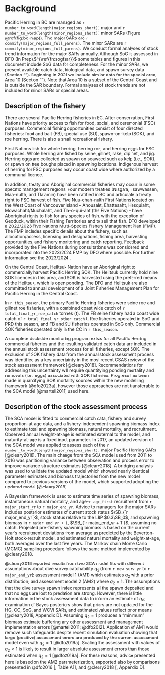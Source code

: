 # Background

Pacific Herring in BC are managed as
`r number_to_word(length(major_regions_short))` major and
`r number_to_word(length(minor_regions_short))` minor
SARs (Figure \@ref(fig:bc-map)).
The major SARs are `r commify(major_regions_full_parens)`.
The minor SARs are `r commify(minor_regions_full_parens)`.
We conduct formal analyses of stock trend information for the major SARs annually.
Although SoG is assessed in
DFO (In Prep),$^{\ref{fn:sogfsar}}$
some tables and figures in this document include SoG data for completeness.
For the minor SARs, we present available
catch data, biological data, and spawn survey data
(Section "\nameref{sec:app-minor}").
Beginning in 2021 we include similar data for the special area, Area 10
(Section "\nameref{sec:app-special}").
Note that Area 10 is a subset of the Central Coast
and is outside the SAR boundary.
Formal analyses of stock trends are not included for
minor SARs or special areas.

## Description of the fishery

There are several Pacific Herring fisheries in BC.
After conservation,
First Nations have priority access to fish for
food, social, and ceremonial (FSC) purposes.
Commercial fishing opportunities consist of four directed fisheries:
food and bait (FB),
special use (SU),
spawn-on-kelp (SOK), and
roe herring.
There is also a small recreational fishery.

First Nations fish for whole herring, herring roe, and
herring eggs for FSC purposes.
Whole herring are fished by seine, gillnet, rake, dip net, and jig.
Herring eggs are collected as spawn on seaweed such as kelp (i.e., SOK), or
spawn on tree boughs placed in spawning locations. 
Indigenous harvest of herring for FSC purposes may occur coast wide
where authorized by a communal licence.

In addition, treaty and Aboriginal commercial fisheries may occur
in some specific management regions.
Four modern treaties (Nisga'a, Tsawwassen, Maa-nulth, and Tla'amin)
have been ratified in BC and articulate a treaty right to FSC harvest of fish.
Five Nuu-chah-nulth First Nations located on the West Coast of Vancouver Island
-- Ahousaht, Ehattesaht, Hesquiaht, Mowachaht/Muchalaht, and Tla-o-qui-aht
(the Five Nations) --
have Aboriginal rights to fish for any species of fish,
with the exception of Geoduck,
within their Fishing Territories and to sell that fish.
DFO developed a 2022/2023 Five Nations Multi-Species
Fishery Management Plan (FMP).
The FMP includes specific details about the fishery, such as
allocation/access,
licensing and designations,
fishing area,
harvesting opportunities, and
fishery monitoring and catch reporting.
Feedback provided by the Five Nations during consultations was considered
and incorporated into the 2023/2024 FMP by DFO where possible.
For further information see the 2023/2024
\link{https://waves-vagues.dfo-mpo.gc.ca/library-bibliotheque/41096605.pdf}{FMP}.

On the Central Coast,
Heiltsuk Nation have an Aboriginal right to commercially harvest
Pacific Herring SOK.
The Heiltsuk currently hold nine SOK licences in this area,
and SOK is harvested using the preferred means of the Heiltsuk,
which is open ponding.
The DFO and Heiltsuk are also committed to annual development of a
Joint Fisheries Management Plan for Pacific Herring in the Central Coast.

In `r this_season`, the primary Pacific Herring fisheries were 
seine roe and gillnet roe fisheries,
with a combined coast wide catch of `r total_final_yr_roe_catch` tonnes (t).
The FB seine fishery had a coast wide catch of
`r total_final_yr_other_catch`&nbsp;t.
Roe fisheries operated in SoG and PRD this season, and
FB and SU fisheries operated in SoG only.
Commercial SOK fisheries operated only in the CC in `r this_season`.

A complete dockside monitoring program exists for all Pacific Herring
commercial fisheries and the resulting validated catch data are included
in the annual stock assessment process for all fisheries, except SOK.
The exclusion of SOK fishery data from the annual stock assessment process was
identified as a key uncertainty in the most recent CSAS review
of the stock assessment framework [@cleary2018].
Recommendations for addressing this uncertainty will require quantifying
ponding mortality and removals (i.e., eggs) associated with SOK fisheries.
Progress has been made in quantifying SOK mortality sources within the 
new modelling framework [@dfo2023a], however those approaches are not
transferable to the SCA model [@martell2011] used here.

## Description of the stock assessment process

The SCA model is fitted to
commercial catch data,
fishery and survey proportion-at-age data, and
a fishery-independent spawning biomass index to estimate
total and spawning biomass,
natural mortality, and
recruitment.
Observed annual weight-at-age is estimated external to the model, and
maturity-at-age is a fixed input parameter.
In 2017, an updated version of the SCA model was applied to assess each of the
`r number_to_word(length(major_regions_short))`
major Pacific Herring SARs [@cleary2018].
The main change from the SCA model used from 2011 to 2016 was
partitioning variance between observation and process error
to improve variance structure estimates [@cleary2018].
A bridging analysis was used to validate the updated model
which showed nearly identical parameter estimates and biomass trajectories
from the new model compared to previous versions of the model,
which supported adopting the updated model [@cleary2018].

A Bayesian framework is used to estimate time series of
spawning biomass,
instantaneous natural mortality, and
age-`r age_first` recruitment from `r major_start_yr` to `r major_end_yr`.
Advice to managers for the major SARs includes
posterior estimates of
current stock status $\SB_{`r major_end_yr`}$,
stock status relative to the LRP $0.3\SB_0$, and
spawning biomass in `r major_end_yr + 1`, 
$\SB_{`r major_end_yr + 1`}$, assuming no catch.
Projected pre-fishery spawning biomass is based on
the current year's recruitment deviations from average as 
predicted by the Beverton-Holt stock-recruit model, and
estimated natural mortality and weight-at-age,
both averaged over the last five years.
The Markov chain Monte Carlo (MCMC) sampling procedure
follows the same method implemented by @cleary2018.

@cleary2018 reported results from two SCA model fits with different
assumptions about dive survey catchability $q_2$
(from `r new_surv_yr` to `r major_end_yr`):
assessment model 1 (AM1) which estimates $q_2$ with a prior distribution; and
assessment model 2 (AM2) where $q_2 = 1$.
The assumptions that the dive survey spawn index represents
all the spawn deposited and that no eggs are lost to predation are strong.
However, there is little information in the stock assessment data
to inform an estimate of $q_2$;
examination of Bayes posteriors show that priors are not updated for
the HG, CC, SoG, and WCVI SARs, and
estimated values reflect prior means [@cleary2018, Appendix D].
Assuming $q_2 = 1$ produces a "minimum" biomass estimate
buffering any other assessment and management implementation errors
[@martell2011; @dfo2012].
Application of AM1 would remove such safeguards
despite recent simulation evaluation showing that
large (positive) assessment errors are produced by the current assessment model
even with $q_2 = 1$ [@dfo2019a].
Scaling the assessment with values of $q_2 < 1$ is likely to result in
larger absolute assessment errors than those estimated
when $q_2 = 1$ [@dfo2019a].
For these reasons,
advice presented here is based on the AM2 parameterization,
supported also by comparisons presented in @dfo2016 [, Table A1], and
@cleary2018 [, Appendix D].
